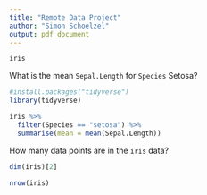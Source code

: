 ```yaml
---
title: "Remote Data Project"
author: "Simon Schoelzel"
output: pdf_document
---
```


```r
iris
```

What is the mean `Sepal.Length` for `Species` Setosa?

```r
#install.packages("tidyverse")
library(tidyverse)

iris %>% 
  filter(Species == "setosa") %>% 
  summarise(mean = mean(Sepal.Length))
```


How many data points are in the `iris` data?

```r
dim(iris)[2]
```
```r
nrow(iris)
```

